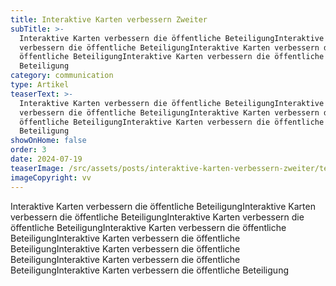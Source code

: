 ```yaml
---
title: Interaktive Karten verbessern Zweiter
subTitle: >-
  Interaktive Karten verbessern die öffentliche BeteiligungInteraktive Karten
  verbessern die öffentliche BeteiligungInteraktive Karten verbessern die
  öffentliche BeteiligungInteraktive Karten verbessern die öffentliche
  Beteiligung
category: communication
type: Artikel
teaserText: >-
  Interaktive Karten verbessern die öffentliche BeteiligungInteraktive Karten
  verbessern die öffentliche BeteiligungInteraktive Karten verbessern die
  öffentliche BeteiligungInteraktive Karten verbessern die öffentliche
  Beteiligung
showOnHome: false
order: 3
date: 2024-07-19
teaserImage: /src/assets/posts/interaktive-karten-verbessern-zweiter/teaserImage.png
imageCopyright: vv
---
```

Interaktive Karten verbessern die öffentliche BeteiligungInteraktive Karten verbessern die öffentliche BeteiligungInteraktive Karten verbessern die öffentliche BeteiligungInteraktive Karten verbessern die öffentliche BeteiligungInteraktive Karten verbessern die öffentliche BeteiligungInteraktive Karten verbessern die öffentliche BeteiligungInteraktive Karten verbessern die öffentliche BeteiligungInteraktive Karten verbessern die öffentliche Beteiligung
